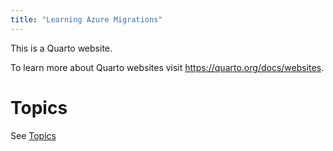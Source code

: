 ```yaml
---
title: "Learning Azure Migrations"
---
```


This is a Quarto website.

To learn more about Quarto websites visit <https://quarto.org/docs/websites>.

# Topics

See [Topics](topics.html)
